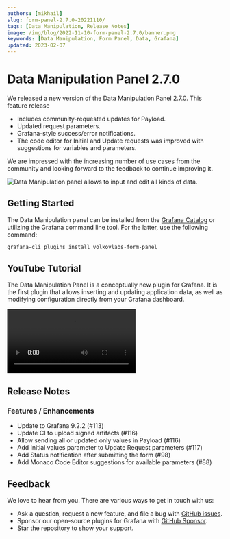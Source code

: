 ```yaml
---
authors: [mikhail]
slug: form-panel-2.7.0-20221110/
tags: [Data Manipulation, Release Notes]
image: /img/blog/2022-11-10-form-panel-2.7.0/banner.png
keywords: [Data Manipulation, Form Panel, Data, Grafana]
updated: 2023-02-07
---
```



# Data Manipulation Panel 2.7.0

We released a new version of the Data Manipulation Panel 2.7.0. This feature release

- Includes community-requested updates for Payload.
- Updated request parameters.
- Grafana-style success/error notifications.
- The code editor for Initial and Update requests was improved with suggestions for variables and parameters.

<!--truncate-->

We are impressed with the increasing number of use cases from the community and looking forward to the feedback to continue improving it.

<Image
  title="Data Manipulation panel allows to input and edit all kinds of data."
  src="/img/blog/2022-11-10-form-panel-2.7.0/panel.png"
/>

## Getting Started

The Data Manipulation panel can be installed from the [Grafana Catalog](https://grafana.com/grafana/plugins/volkovlabs-form-panel/) or utilizing the Grafana command line tool. For the latter, use the following command:

```bash
grafana-cli plugins install volkovlabs-form-panel
```

## YouTube Tutorial

The Data Manipulation Panel is a conceptually new plugin for Grafana. It is the first plugin that allows inserting and updating application data, as well as modifying configuration directly from your Grafana dashboard.

<Video
  src="https://www.youtube.com/embed/DXALVG8GijM"
  title="Manual data entering and User input into Dashboard."
/>

## Release Notes

### Features / Enhancements

- Update to Grafana 9.2.2 (#113)
- Update CI to upload signed artifacts (#116)
- Allow sending all or updated only values in Payload (#116)
- Add Initial values parameter to Update Request parameters (#117)
- Add Status notification after submitting the form (#98)
- Add Monaco Code Editor suggestions for available parameters (#88)

## Feedback

We love to hear from you. There are various ways to get in touch with us:

- Ask a question, request a new feature, and file a bug with [GitHub issues](https://github.com/volkovlabs/volkovlabs-form-panel/issues/new/choose).
- Sponsor our open-source plugins for Grafana with [GitHub Sponsor](https://github.com/sponsors/VolkovLabs).
- Star the repository to show your support.
